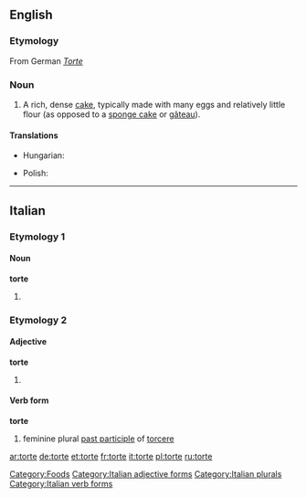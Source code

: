 {{also|Torte}}
==English==

===Etymology===
From German ''[[Torte]]''

===Noun===
{{en-noun}}

# A rich, dense [[cake]], typically made with many eggs and relatively little flour (as opposed to a [[sponge cake]] or [[gâteau]]).

====Translations====
{{trans-top|a rich, dense cake}}
* Hungarian: {{t+|hu|torta}}
{{trans-mid}}
* Polish: {{t+|pl|tort|m}}
{{trans-bottom}}

[[Category:Foods]]

----

==Italian==

===Etymology 1===

====Noun====
'''torte'''

# {{plural of|torta#Italian|torta|lang=it}}

===Etymology 2===

====Adjective====
'''torte''' {{p}}

# {{feminine of|torto#Adjective|torto}}

====Verb form====
'''torte'''

# feminine plural [[past participle]] of [[torcere]]

[[Category:Italian adjective forms]]
[[Category:Italian plurals]]
[[Category:Italian verb forms]]

[[ar:torte]]
[[de:torte]]
[[et:torte]]
[[fr:torte]]
[[it:torte]]
[[pl:torte]]
[[ru:torte]]